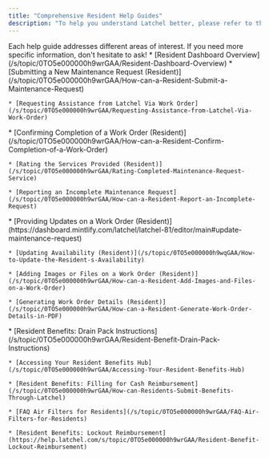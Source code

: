 ```yaml
---
title: "Comprehensive Resident Help Guides"
description: "To help you understand Latchel better, please refer to these guides:"
---
```


<Tip>
  Each help guide addresses different areas of interest. If you need more specific information, don't hesitate to ask!
</Tip>

<AccordionGroup>
  <Accordion title="Overview" defaultOpen={false} icon="bookmark" iconType="regular">
    * [Resident Dashboard Overview](/s/topic/0TO5e000000h9wrGAA/Resident-Dashboard-Overview)
  </Accordion>

  <Accordion title="Create or Submit Maintenance Request" defaultOpen={false} icon="bookmark" iconType="regular">
    * [Submitting a New Maintenance Request (Resident)](/s/topic/0TO5e000000h9wrGAA/How-can-a-Resident-Submit-a-Maintenance-Request)

    * [Requesting Assistance from Latchel Via Work Order](/s/topic/0TO5e000000h9wrGAA/Requesting-Assistance-from-Latchel-Via-Work-Order)
  </Accordion>

  <Accordion title="Confirm or Report Maintenance Request" defaultOpen={false} icon="bookmark" iconType="regular">
    * [Confirming Completion of a Work Order (Resident)](/s/topic/0TO5e000000h9wrGAA/How-can-a-Resident-Confirm-Completion-of-a-Work-Order)

    * [Rating the Services Provided (Resident)](/s/topic/0TO5e000000h9wrGAA/Rating-Completed-Maintenance-Request-Service)

    * [Reporting an Incomplete Maintenance Request](/s/topic/0TO5e000000h9wrGAA/How-can-a-Resident-Report-an-Incomplete-Request)
  </Accordion>

  <Accordion title="Update Maintenance Request" defaultOpen={false} icon="bookmark" iconType="regular">
    * [Providing Updates on a Work Order (Resident)](https://dashboard.mintlify.com/latchel/latchel-81/editor/main#update-maintenance-request)

    * [Updating Availability (Resident)](/s/topic/0TO5e000000h9wqGAA/How-to-Update-the-Resident-s-Availability)

    * [Adding Images or Files on a Work Order (Resident)](/s/topic/0TO5e000000h9wrGAA/How-can-a-Resident-Add-Images-and-Files-on-a-Work-Order)

    * [Generating Work Order Details (Resident)](/s/topic/0TO5e000000h9wrGAA/How-can-a-Resident-Generate-Work-Order-Details-in-PDF)
  </Accordion>

  <Accordion title="Resident Benefits" defaultOpen={false} icon="bookmark" iconType="regular">
    * [Resident Benefits: Drain Pack Instructions](/s/topic/0TO5e000000h9wrGAA/Resident-Benefit-Drain-Pack-Instructions)

    * [Accessing Your Resident Benefits Hub](/s/topic/0TO5e000000h9wrGAA/Accessing-Your-Resident-Benefits-Hub)

    * [Resident Benefits: Filling for Cash Reimbursement](/s/topic/0TO5e000000h9wrGAA/How-can-Residents-Submit-Benefits-Through-Latchel)

    * [FAQ Air Filters for Residents](/s/topic/0TO5e000000h9wrGAA/FAQ-Air-Filters-for-Residents)

    * [Resident Benefits: Lockout Reimbursement](https://help.latchel.com/s/topic/0TO5e000000h9wrGAA/Resident-Benefit-Lockout-Reimbursement)
  </Accordion>
</AccordionGroup>